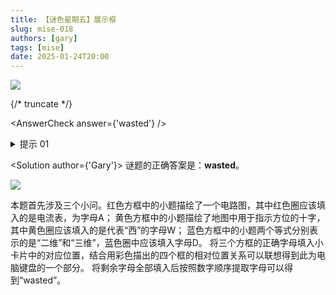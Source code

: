 ```yaml
---
title: 【谜色星期五】展示框
slug: mise-018
authors: [gary]
tags: [mise]
date: 2025-01-24T20:00
---
```


![](./mise-018.assets/mise-018.webp)

{/* truncate */}

<AnswerCheck answer={'wasted'} />

<details>
    <summary>提示 01</summary>

    每个方框中都是一个字母，本题涉及一个常见的字母排布，绿色框中的字母是S。
</details>

<Solution author={'Gary'}>
谜题的正确答案是：**wasted**。

![](./mise-018.assets/mise-018-sol.webp)

本题首先涉及三个小问。红色方框中的小题描绘了一个电路图，其中红色圈应该填入的是电流表，为字母A；
黄色方框中的小题描绘了地图中用于指示方位的十字，其中黄色圈应该填入的是代表“西”的字母W；
蓝色方框中的小题两个等式分别表示的是“二维”和“三维”，蓝色圈中应该填入字母D。
将三个方框的正确字母填入小卡片中的对应位置，结合用彩色描出的四个框的相对位置关系可以联想得到此为电脑键盘的一个部分。
将剩余字母全部填入后按照数字顺序提取字母可以得到“wasted”。
</Solution>
